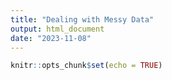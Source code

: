 ```yaml
---
title: "Dealing with Messy Data"
output: html_document
date: "2023-11-08"
---
```


```r
knitr::opts_chunk$set(echo = TRUE)
```
